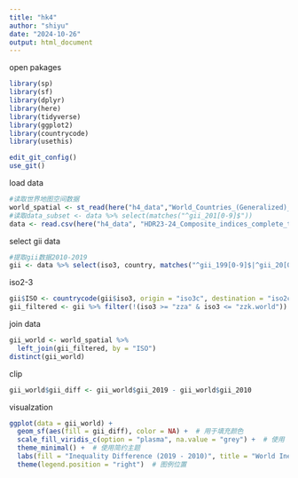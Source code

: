 ```yaml
---
title: "hk4"
author: "shiyu"
date: "2024-10-26"
output: html_document
---
```

open pakages
```r
library(sp)
library(sf)
library(dplyr)
library(here)
library(tidyverse)
library(ggplot2)
library(countrycode)
library(usethis)
```

```r
edit_git_config()
use_git()

```

load data
```r
#读取世界地图空间数据
world_spatial <- st_read(here("h4_data","World_Countries_(Generalized)_9029012925078512962 (1).geojson"))
#读取data_subset <- data %>% select(matches("^gii_201[0-9]$"))
data <- read.csv(here("h4_data", "HDR23-24_Composite_indices_complete_time_series.csv"))
```

select gii data
```r
#提取gii数据2010-2019
gii <- data %>% select(iso3, country, matches("^gii_199[0-9]$|^gii_20[0-2][0-9]$"))
```

iso2-3
```r
gii$ISO <- countrycode(gii$iso3, origin = "iso3c", destination = "iso2c")
gii_filtered <- gii %>% filter(!(iso3 >= "zza" & iso3 <= "zzk.world"))
```

join data
```r
gii_world <- world_spatial %>%
  left_join(gii_filtered, by = "ISO")
distinct(gii_world)
```

clip
```r
gii_world$gii_diff <- gii_world$gii_2019 - gii_world$gii_2010
```

visualzation
```r
ggplot(data = gii_world) +
  geom_sf(aes(fill = gii_diff), color = NA) +  # 用于填充颜色
  scale_fill_viridis_c(option = "plasma", na.value = "grey") +  # 使用 Viridis 颜色调色板
  theme_minimal() +  # 使用简约主题
  labs(fill = "Inequality Difference (2019 - 2010)", title = "World Inequality Difference") +
  theme(legend.position = "right")  # 图例位置
```
